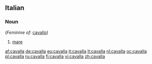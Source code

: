 ==Italian==

===Noun===
{{it-noun|cavall|f|a|e}} (''Feminine of'': [[cavallo]])

# [[mare]]

[[af:cavalla]]
[[de:cavalla]]
[[eu:cavalla]]
[[it:cavalla]]
[[lt:cavalla]]
[[nl:cavalla]]
[[oc:cavalla]]
[[pl:cavalla]]
[[ru:cavalla]]
[[fi:cavalla]]
[[vi:cavalla]]
[[zh:cavalla]]